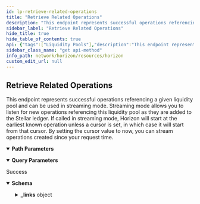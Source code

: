 ```yaml
---
id: lp-retrieve-related-operations
title: "Retrieve Related Operations"
description: "This endpoint represents successful operations referencing a given liquidity pool and can be used in streaming mode. Streaming mode allows you to listen for new operations referencing this liquidity pool as they are added to the Stellar ledger. If called in streaming mode, Horizon will start at the earliest known operation unless a cursor is set, in which case it will start from that cursor. By setting the cursor value to now, you can stream operations created since your request time."
sidebar_label: "Retrieve Related Operations"
hide_title: true
hide_table_of_contents: true
api: {"tags":["Liquidity Pools"],"description":"This endpoint represents successful operations referencing a given liquidity pool and can be used in streaming mode. Streaming mode allows you to listen for new operations referencing this liquidity pool as they are added to the Stellar ledger. If called in streaming mode, Horizon will start at the earliest known operation unless a cursor is set, in which case it will start from that cursor. By setting the cursor value to now, you can stream operations created since your request time.","operationId":"LPRetrieveRelatedOperations","parameters":[{"name":"liquidity_pool_id","in":"path","required":true,"description":"A unique identifier for this liquidity pool."},{"name":"cursor","in":"query","required":false,"description":"A number that points to a specific location in a collection of responses and is pulled from the paging_token value of a record.","schema":{"type":"integer","example":6606617478959105}},{"name":"order","in":"query","required":false,"description":"A designation of the order in which records should appear. Options include asc (ascending) or desc (descending). If this argument isn’t set, it defaults to asc.","schema":{"type":"string","enum":["asc","desc"]}},{"name":"limit","in":"query","required":false,"description":"The maximum number of records returned. The limit can range from 1 to 200 - an upper limit that is hardcoded in Horizon for performance reasons. If this argument isn’t designated, it defaults to 10.","schema":{"type":"integer","example":10}},{"name":"include_failed","in":"query","required":false,"description":"Set to true to include failed operations in results. Options include true and false.","schema":{"type":"boolean","enum":[true,false]}},{"name":"join","in":"query","required":false,"description":"Set to transactions to include the transactions which created each of the operations in the response."}],"x-supports-streaming":true,"responses":{"200":{"description":"Success","content":{"application/json":{"schema":{"allOf":[{"type":"object","properties":{"_links":{"type":"object","properties":{"self":{"type":"object","properties":{"href":{"type":"string","format":"link"},"templated":{"type":"boolean"}},"required":["href"],"title":"link"},"next":{"type":"object","properties":{"href":{"type":"string","format":"link"},"templated":{"type":"boolean"}},"required":["href"],"title":"link"},"prev":{"type":"object","properties":{"href":{"type":"string","format":"link"},"templated":{"type":"boolean"}},"required":["href"],"title":"link"}}}},"title":"Links"},{"type":"object","properties":{"_links":{"type":"object","properties":{"effects":{"type":"object","properties":{"href":{"type":"string","format":"link"},"templated":{"type":"boolean"}},"required":["href"],"title":"link"},"precedes":{"type":"object","properties":{"href":{"type":"string","format":"link"},"templated":{"type":"boolean"}},"required":["href"],"title":"link"},"self":{"type":"object","properties":{"href":{"type":"string","format":"link"},"templated":{"type":"boolean"}},"required":["href"],"title":"link"},"succeds":{"type":"object","properties":{"href":{"type":"string","format":"link"},"templated":{"type":"boolean"}},"required":["href"],"title":"link"},"transaction":{"type":"object","properties":{"href":{"type":"string","format":"link"},"templated":{"type":"boolean"}},"required":["href"],"title":"link"}}},"id":{"type":"string","title":"id"},"paging_token":{"type":"string","title":"paging_token"},"type_i":{"type":"number","example":0},"type":{"type":"string","example":"create_account"}},"title":"Operation"}]},"examples":{"LPRetrieveRelatedOperations":{"value":{"_links":{"self":{"href":"https://horizon.stellar.org/liquidity_pools/67260c4c1807b262ff851b0a3fe141194936bb0215b2f77447f1df11998eabb9/operations?cursor=&limit=3&order=asc"},"next":{"href":"https://horizon.stellar.org/liquidity_pools/67260c4c1807b262ff851b0a3fe141194936bb0215b2f77447f1df11998eabb9/operations?cursor=120192452165550081&limit=3&order=asc"},"prev":{"href":"https://horizon.stellar.org/liquidity_pools/67260c4c1807b262ff851b0a3fe141194936bb0215b2f77447f1df11998eabb9/operations?cursor=120192344791343105&limit=3&order=desc"}},"_embedded":{"records":[{"id":"3697472920621057","paging_token":"3697472920621057","transaction_successful":true,"source_account":"GBB4JST32UWKOLGYYSCEYBHBCOFL2TGBHDVOMZP462ET4ZRD4ULA7S2L","type":"liquidity_pool_withdraw","type_i":23,"created_at":"2021-11-18T03:47:47Z","transaction_hash":"43ed5ce19190822ec080b67c3ccbab36a56bc34102b1a21d3ee690ed3bc23378","liquidity_pool_id":"67260c4c1807b262ff851b0a3fe141194936bb0215b2f77447f1df11998eabb9","reserves_min":[{"asset":"EURT:GAP5LETOV6YIE62YAM56STDANPRDO7ZFDBGSNHJQIYGGKSMOZAHOOS2S","min":"1000.0000005"},{"asset":"PHP:GAP5LETOV6YIE62YAM56STDANPRDO7ZFDBGSNHJQIYGGKSMOZAHOOS2S","min":"3000.0000005"}],"shares":"200","reserves_received":[{"asset":"EURT:GAP5LETOV6YIE62YAM56STDANPRDO7ZFDBGSNHJQIYGGKSMOZAHOOS2S","amount":"993.0000005"},{"asset":"PHP:GAP5LETOV6YIE62YAM56STDANPRDO7ZFDBGSNHJQIYGGKSMOZAHOOS2S","amount":"2478.0000005"}]},{"id":"157639717969326081","paging_token":"157639717969326081","transaction_successful":true,"source_account":"GBBWI7TEVQBPEUXKYNGI3GBAH7EHFEREONKK3UK56ZSLJIDIYHQJCVSG","type":"change_trust","type_i":6,"created_at":"2021-08-04T20:01:24Z","transaction_hash":"941f2fa2101d1265696a3c7d35e7688cd210324114e96b64a386ab55f65e488f","asset_type":"liquidity_pool_shares","liquidity_pool_id":"67260c4c1807b262ff851b0a3fe141194936bb0215b2f77447f1df11998eabb9","limit":"1000","trustor":"GBBWI7TEVQBPEUXKYNGI3GBAH7EHFEREONKK3UK56ZSLJIDIYHQJCVSG"}]}}}}}}}},"extensions":[{"key":"x-supports-streaming","value":true}],"method":"get","path":"/liquidity_pools/{liquidity_pool_id}/operations","servers":[{"url":"https://horizon.stellar.org","description":"The main network"},{"url":"https://horizon-testnet.stellar.org","description":"The test network"}],"info":{"title":"Horizon","version":"0.0.1"},"postman":{"name":"Retrieve Related Operations","description":{"content":"This endpoint represents successful operations referencing a given liquidity pool and can be used in streaming mode. Streaming mode allows you to listen for new operations referencing this liquidity pool as they are added to the Stellar ledger. If called in streaming mode, Horizon will start at the earliest known operation unless a cursor is set, in which case it will start from that cursor. By setting the cursor value to now, you can stream operations created since your request time.","type":"text/plain"},"url":{"path":["liquidity_pools",":liquidity_pool_id","operations"],"host":["{{baseUrl}}"],"query":[{"disabled":false,"description":{"content":"A number that points to a specific location in a collection of responses and is pulled from the paging_token value of a record.","type":"text/plain"},"key":"cursor","value":""},{"disabled":false,"description":{"content":"A designation of the order in which records should appear. Options include asc (ascending) or desc (descending). If this argument isn’t set, it defaults to asc.","type":"text/plain"},"key":"order","value":""},{"disabled":false,"description":{"content":"The maximum number of records returned. The limit can range from 1 to 200 - an upper limit that is hardcoded in Horizon for performance reasons. If this argument isn’t designated, it defaults to 10.","type":"text/plain"},"key":"limit","value":""},{"disabled":false,"description":{"content":"Set to true to include failed operations in results. Options include true and false.","type":"text/plain"},"key":"include_failed","value":""},{"description":{"content":"Set to transactions to include the transactions which created each of the operations in the response.","type":"text/plain"},"key":"join","value":""}],"variable":[{"disabled":false,"description":{"content":"(Required) A unique identifier for this liquidity pool.","type":"text/plain"},"type":"any","value":"","key":"liquidity_pool_id"}]},"header":[{"key":"Accept","value":"application/json"}],"method":"GET"}}
sidebar_class_name: "get api-method"
info_path: network/horizon/resources/horizon
custom_edit_url: null
---
```



## Retrieve Related Operations



This endpoint represents successful operations referencing a given liquidity pool and can be used in streaming mode. Streaming mode allows you to listen for new operations referencing this liquidity pool as they are added to the Stellar ledger. If called in streaming mode, Horizon will start at the earliest known operation unless a cursor is set, in which case it will start from that cursor. By setting the cursor value to now, you can stream operations created since your request time.

<details style={{"marginBottom":"1rem"}} data-collapsed={false} open={true}><summary style={{}}><strong>Path Parameters</strong></summary><div><ul><ParamsItem className={"paramsItem"} param={{"name":"liquidity_pool_id","in":"path","required":true,"description":"A unique identifier for this liquidity pool."}}></ParamsItem></ul></div></details><details style={{"marginBottom":"1rem"}} data-collapsed={false} open={true}><summary style={{}}><strong>Query Parameters</strong></summary><div><ul><ParamsItem className={"paramsItem"} param={{"name":"cursor","in":"query","required":false,"description":"A number that points to a specific location in a collection of responses and is pulled from the paging_token value of a record.","schema":{"type":"integer","example":6606617478959105}}}></ParamsItem><ParamsItem className={"paramsItem"} param={{"name":"order","in":"query","required":false,"description":"A designation of the order in which records should appear. Options include asc (ascending) or desc (descending). If this argument isn’t set, it defaults to asc.","schema":{"type":"string","enum":["asc","desc"]}}}></ParamsItem><ParamsItem className={"paramsItem"} param={{"name":"limit","in":"query","required":false,"description":"The maximum number of records returned. The limit can range from 1 to 200 - an upper limit that is hardcoded in Horizon for performance reasons. If this argument isn’t designated, it defaults to 10.","schema":{"type":"integer","example":10}}}></ParamsItem><ParamsItem className={"paramsItem"} param={{"name":"include_failed","in":"query","required":false,"description":"Set to true to include failed operations in results. Options include true and false.","schema":{"type":"boolean","enum":[true,false]}}}></ParamsItem><ParamsItem className={"paramsItem"} param={{"name":"join","in":"query","required":false,"description":"Set to transactions to include the transactions which created each of the operations in the response."}}></ParamsItem></ul></div></details><div><ApiTabs><TabItem label={"200"} value={"200"}><div>

Success

</div><div><MimeTabs schemaType={"response"}><TabItem label={"application/json"} value={"application/json"}><SchemaTabs><TabItem label={"Schema"} value={"Schema"}><details style={{}} data-collapsed={false} open={true}><summary style={{"textAlign":"left"}}><strong>Schema</strong></summary><div style={{"textAlign":"left","marginLeft":"1rem"}}></div><ul style={{"marginLeft":"1rem"}}><SchemaItem collapsible={true} className={"schemaItem"}><details style={{}}><summary style={{}}><strong>_links</strong><span style={{"opacity":"0.6"}}> object</span></summary><div style={{"marginLeft":"1rem"}}><SchemaItem collapsible={true} className={"schemaItem"}><details style={{}}><summary style={{}}><strong>self</strong><span style={{"opacity":"0.6"}}> object</span></summary><div style={{"marginLeft":"1rem"}}><SchemaItem collapsible={false} name={"href"} required={true} schemaName={"link"} qualifierMessage={undefined} schema={{"type":"string","format":"link"}}></SchemaItem><SchemaItem collapsible={false} name={"templated"} required={false} schemaName={"boolean"} qualifierMessage={undefined} schema={{"type":"boolean"}}></SchemaItem></div></details></SchemaItem><SchemaItem collapsible={true} className={"schemaItem"}><details style={{}}><summary style={{}}><strong>next</strong><span style={{"opacity":"0.6"}}> object</span></summary><div style={{"marginLeft":"1rem"}}><SchemaItem collapsible={false} name={"href"} required={true} schemaName={"link"} qualifierMessage={undefined} schema={{"type":"string","format":"link"}}></SchemaItem><SchemaItem collapsible={false} name={"templated"} required={false} schemaName={"boolean"} qualifierMessage={undefined} schema={{"type":"boolean"}}></SchemaItem></div></details></SchemaItem><SchemaItem collapsible={true} className={"schemaItem"}><details style={{}}><summary style={{}}><strong>prev</strong><span style={{"opacity":"0.6"}}> object</span></summary><div style={{"marginLeft":"1rem"}}><SchemaItem collapsible={false} name={"href"} required={true} schemaName={"link"} qualifierMessage={undefined} schema={{"type":"string","format":"link"}}></SchemaItem><SchemaItem collapsible={false} name={"templated"} required={false} schemaName={"boolean"} qualifierMessage={undefined} schema={{"type":"boolean"}}></SchemaItem></div></details></SchemaItem><SchemaItem collapsible={true} className={"schemaItem"}><details style={{}}><summary style={{}}><strong>effects</strong><span style={{"opacity":"0.6"}}> object</span></summary><div style={{"marginLeft":"1rem"}}><SchemaItem collapsible={false} name={"href"} required={true} schemaName={"link"} qualifierMessage={undefined} schema={{"type":"string","format":"link"}}></SchemaItem><SchemaItem collapsible={false} name={"templated"} required={false} schemaName={"boolean"} qualifierMessage={undefined} schema={{"type":"boolean"}}></SchemaItem></div></details></SchemaItem><SchemaItem collapsible={true} className={"schemaItem"}><details style={{}}><summary style={{}}><strong>precedes</strong><span style={{"opacity":"0.6"}}> object</span></summary><div style={{"marginLeft":"1rem"}}><SchemaItem collapsible={false} name={"href"} required={true} schemaName={"link"} qualifierMessage={undefined} schema={{"type":"string","format":"link"}}></SchemaItem><SchemaItem collapsible={false} name={"templated"} required={false} schemaName={"boolean"} qualifierMessage={undefined} schema={{"type":"boolean"}}></SchemaItem></div></details></SchemaItem><SchemaItem collapsible={true} className={"schemaItem"}><details style={{}}><summary style={{}}><strong>succeds</strong><span style={{"opacity":"0.6"}}> object</span></summary><div style={{"marginLeft":"1rem"}}><SchemaItem collapsible={false} name={"href"} required={true} schemaName={"link"} qualifierMessage={undefined} schema={{"type":"string","format":"link"}}></SchemaItem><SchemaItem collapsible={false} name={"templated"} required={false} schemaName={"boolean"} qualifierMessage={undefined} schema={{"type":"boolean"}}></SchemaItem></div></details></SchemaItem><SchemaItem collapsible={true} className={"schemaItem"}><details style={{}}><summary style={{}}><strong>transaction</strong><span style={{"opacity":"0.6"}}> object</span></summary><div style={{"marginLeft":"1rem"}}><SchemaItem collapsible={false} name={"href"} required={true} schemaName={"link"} qualifierMessage={undefined} schema={{"type":"string","format":"link"}}></SchemaItem><SchemaItem collapsible={false} name={"templated"} required={false} schemaName={"boolean"} qualifierMessage={undefined} schema={{"type":"boolean"}}></SchemaItem></div></details></SchemaItem></div></details></SchemaItem><SchemaItem collapsible={false} name={"id"} required={false} schemaName={"id"} qualifierMessage={undefined} schema={{"type":"string","title":"id"}}></SchemaItem><SchemaItem collapsible={false} name={"paging_token"} required={false} schemaName={"paging_token"} qualifierMessage={undefined} schema={{"type":"string","title":"paging_token"}}></SchemaItem><SchemaItem collapsible={false} name={"type_i"} required={false} schemaName={"number"} qualifierMessage={undefined} schema={{"type":"number","example":0}}></SchemaItem><SchemaItem collapsible={false} name={"type"} required={false} schemaName={"string"} qualifierMessage={undefined} schema={{"type":"string","example":"create_account"}}></SchemaItem></ul></details></TabItem><TabItem label={"Example (from schema)"} value={"Example (from schema)"}><ResponseSamples responseExample={"{\n  \"_links\": {\n    \"self\": {\n      \"href\": \"string\",\n      \"templated\": true\n    },\n    \"next\": {\n      \"href\": \"string\",\n      \"templated\": true\n    },\n    \"prev\": {\n      \"href\": \"string\",\n      \"templated\": true\n    },\n    \"effects\": {\n      \"href\": \"string\",\n      \"templated\": true\n    },\n    \"precedes\": {\n      \"href\": \"string\",\n      \"templated\": true\n    },\n    \"succeds\": {\n      \"href\": \"string\",\n      \"templated\": true\n    },\n    \"transaction\": {\n      \"href\": \"string\",\n      \"templated\": true\n    }\n  },\n  \"id\": \"string\",\n  \"paging_token\": \"string\",\n  \"type_i\": 0,\n  \"type\": \"create_account\"\n}"} language={"json"}></ResponseSamples></TabItem><TabItem label={"LPRetrieveRelatedOperations"} value={"LPRetrieveRelatedOperations"}><ResponseSamples responseExample={"{\n  \"_links\": {\n    \"self\": {\n      \"href\": \"https://horizon.stellar.org/liquidity_pools/67260c4c1807b262ff851b0a3fe141194936bb0215b2f77447f1df11998eabb9/operations?cursor=&limit=3&order=asc\"\n    },\n    \"next\": {\n      \"href\": \"https://horizon.stellar.org/liquidity_pools/67260c4c1807b262ff851b0a3fe141194936bb0215b2f77447f1df11998eabb9/operations?cursor=120192452165550081&limit=3&order=asc\"\n    },\n    \"prev\": {\n      \"href\": \"https://horizon.stellar.org/liquidity_pools/67260c4c1807b262ff851b0a3fe141194936bb0215b2f77447f1df11998eabb9/operations?cursor=120192344791343105&limit=3&order=desc\"\n    }\n  },\n  \"_embedded\": {\n    \"records\": [\n      {\n        \"id\": \"3697472920621057\",\n        \"paging_token\": \"3697472920621057\",\n        \"transaction_successful\": true,\n        \"source_account\": \"GBB4JST32UWKOLGYYSCEYBHBCOFL2TGBHDVOMZP462ET4ZRD4ULA7S2L\",\n        \"type\": \"liquidity_pool_withdraw\",\n        \"type_i\": 23,\n        \"created_at\": \"2021-11-18T03:47:47Z\",\n        \"transaction_hash\": \"43ed5ce19190822ec080b67c3ccbab36a56bc34102b1a21d3ee690ed3bc23378\",\n        \"liquidity_pool_id\": \"67260c4c1807b262ff851b0a3fe141194936bb0215b2f77447f1df11998eabb9\",\n        \"reserves_min\": [\n          {\n            \"asset\": \"EURT:GAP5LETOV6YIE62YAM56STDANPRDO7ZFDBGSNHJQIYGGKSMOZAHOOS2S\",\n            \"min\": \"1000.0000005\"\n          },\n          {\n            \"asset\": \"PHP:GAP5LETOV6YIE62YAM56STDANPRDO7ZFDBGSNHJQIYGGKSMOZAHOOS2S\",\n            \"min\": \"3000.0000005\"\n          }\n        ],\n        \"shares\": \"200\",\n        \"reserves_received\": [\n          {\n            \"asset\": \"EURT:GAP5LETOV6YIE62YAM56STDANPRDO7ZFDBGSNHJQIYGGKSMOZAHOOS2S\",\n            \"amount\": \"993.0000005\"\n          },\n          {\n            \"asset\": \"PHP:GAP5LETOV6YIE62YAM56STDANPRDO7ZFDBGSNHJQIYGGKSMOZAHOOS2S\",\n            \"amount\": \"2478.0000005\"\n          }\n        ]\n      },\n      {\n        \"id\": \"157639717969326081\",\n        \"paging_token\": \"157639717969326081\",\n        \"transaction_successful\": true,\n        \"source_account\": \"GBBWI7TEVQBPEUXKYNGI3GBAH7EHFEREONKK3UK56ZSLJIDIYHQJCVSG\",\n        \"type\": \"change_trust\",\n        \"type_i\": 6,\n        \"created_at\": \"2021-08-04T20:01:24Z\",\n        \"transaction_hash\": \"941f2fa2101d1265696a3c7d35e7688cd210324114e96b64a386ab55f65e488f\",\n        \"asset_type\": \"liquidity_pool_shares\",\n        \"liquidity_pool_id\": \"67260c4c1807b262ff851b0a3fe141194936bb0215b2f77447f1df11998eabb9\",\n        \"limit\": \"1000\",\n        \"trustor\": \"GBBWI7TEVQBPEUXKYNGI3GBAH7EHFEREONKK3UK56ZSLJIDIYHQJCVSG\"\n      }\n    ]\n  }\n}"} language={"json"}></ResponseSamples></TabItem></SchemaTabs></TabItem></MimeTabs></div></TabItem></ApiTabs></div>
      